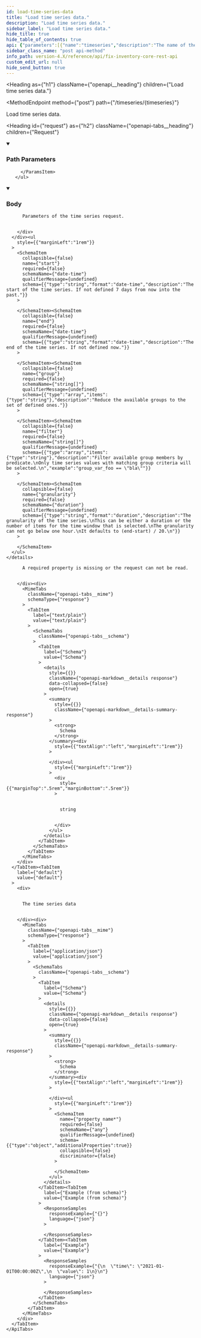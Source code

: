 ```yaml
---
id: load-time-series-data
title: "Load time series data."
description: "Load time series data."
sidebar_label: "Load time series data."
hide_title: true
hide_table_of_contents: true
api: {"parameters":[{"name":"timeseries","description":"The name of the time series.","in":"path","required":true,"schema":{"type":"string","example":"some_name"}}],"requestBody":{"description":"Parameters of the time series request.","content":{"application/json":{"schema":{"type":"object","properties":{"start":{"type":"string","format":"date-time","description":"The start of the time series. If not defined 7 days from now into the past."},"end":{"type":"string","format":"date-time","description":"The end of the time series. If not defined now."},"group":{"type":"array","items":{"type":"string"},"description":"Reduce the available groups to the set of defined ones."},"filter":{"type":"array","items":{"type":"string"},"description":"Filter available group members by predicate.\nOnly time series values with matching group criteria will be selected.\n","example":"group_var_foo == \"bla\""},"granularity":{"type":"string","format":"duration","description":"The granularity of the time series.\nThis can be either a duration or the number of items for the time window that is selected.\nThe granularity can not go below one hour.\nIt defaults to (end-start) / 20.\n"}}}}}},"tags":["timeseries"],"responses":{"400":{"description":"A required property is missing or the request can not be read.","content":{"text/plain":{"schema":{"type":"string"}}}},"default":{"description":"The time series data","content":{"application/json":{"schema":{"type":"object","additionalProperties":true},"example":"{\n  \"time\": \"2021-01-01T00:00:00Z\",\n  \"value\": 1\n}\n"}}}},"description":"Load time series data.","method":"post","path":"/timeseries/{timeseries}","servers":[{"url":"https://{host}:{port}","variables":{"host":{"default":"localhost"},"port":{"default":"8900"}}}],"jsonRequestBodyExample":{"start":"2024-12-09T11:12:46.138Z","end":"2024-12-09T11:12:46.138Z","group":["string"],"filter":"group_var_foo == \"bla\"","granularity":"string"},"info":{"title":"Fix Inventory Core REST API","version":"V1"},"postman":{"name":"Load time series data.","description":{"type":"text/plain"},"url":{"path":["timeseries",":timeseries"],"host":["{{baseUrl}}"],"query":[],"variable":[{"disabled":false,"description":{"content":"(Required) The name of the time series.","type":"text/plain"},"type":"any","value":"","key":"timeseries"}]},"header":[{"key":"Content-Type","value":"application/json"},{"key":"Accept","value":"text/plain"}],"method":"POST","body":{"mode":"raw","raw":"","options":{"raw":{"language":"json"}}}}}
sidebar_class_name: "post api-method"
info_path: version-4.X/reference/api/fix-inventory-core-rest-api
custom_edit_url: null
hide_send_button: true
---
```



<Heading
  as={"h1"}
  className={"openapi__heading"}
  children={"Load time series data."}
>
</Heading>

<MethodEndpoint
  method={"post"}
  path={"/timeseries/{timeseries}"}
>
  
</MethodEndpoint>

Load time series data.

<Heading
  id={"request"}
  as={"h2"}
  className={"openapi-tabs__heading"}
  children={"Request"}
>
</Heading>

<details
  style={{"marginBottom":"1rem"}}
  className={"openapi-markdown__details"}
  data-collapsed={false}
  open={true}
>
  <summary
    style={{}}
  >
    <h3
      className={"openapi-markdown__details-summary-header-params"}
    >
      Path Parameters
    </h3>
  </summary><div>
    <ul>
      <ParamsItem
        className={"paramsItem"}
        param={{"name":"timeseries","description":"The name of the time series.","in":"path","required":true,"schema":{"type":"string","example":"some_name"}}}
      >
        
      </ParamsItem>
    </ul>
  </div>
</details><MimeTabs
  className={"openapi-tabs__mime"}
>
  <TabItem
    label={"application/json"}
    value={"application/json-schema"}
  >
    <details
      style={{}}
      className={"openapi-markdown__details mime"}
      data-collapsed={false}
      open={true}
    >
      <summary
        style={{}}
        className={"openapi-markdown__details-summary-mime"}
      >
        <h3
          className={"openapi-markdown__details-summary-header-body"}
        >
          Body
        </h3>
      </summary><div
        style={{"textAlign":"left","marginLeft":"1rem"}}
      >
        <div
          style={{"marginTop":"1rem","marginBottom":"1rem"}}
        >
          
          
          Parameters of the time series request.
          
          
        </div>
      </div><ul
        style={{"marginLeft":"1rem"}}
      >
        <SchemaItem
          collapsible={false}
          name={"start"}
          required={false}
          schemaName={"date-time"}
          qualifierMessage={undefined}
          schema={{"type":"string","format":"date-time","description":"The start of the time series. If not defined 7 days from now into the past."}}
        >
          
        </SchemaItem><SchemaItem
          collapsible={false}
          name={"end"}
          required={false}
          schemaName={"date-time"}
          qualifierMessage={undefined}
          schema={{"type":"string","format":"date-time","description":"The end of the time series. If not defined now."}}
        >
          
        </SchemaItem><SchemaItem
          collapsible={false}
          name={"group"}
          required={false}
          schemaName={"string[]"}
          qualifierMessage={undefined}
          schema={{"type":"array","items":{"type":"string"},"description":"Reduce the available groups to the set of defined ones."}}
        >
          
        </SchemaItem><SchemaItem
          collapsible={false}
          name={"filter"}
          required={false}
          schemaName={"string[]"}
          qualifierMessage={undefined}
          schema={{"type":"array","items":{"type":"string"},"description":"Filter available group members by predicate.\nOnly time series values with matching group criteria will be selected.\n","example":"group_var_foo == \"bla\""}}
        >
          
        </SchemaItem><SchemaItem
          collapsible={false}
          name={"granularity"}
          required={false}
          schemaName={"duration"}
          qualifierMessage={undefined}
          schema={{"type":"string","format":"duration","description":"The granularity of the time series.\nThis can be either a duration or the number of items for the time window that is selected.\nThe granularity can not go below one hour.\nIt defaults to (end-start) / 20.\n"}}
        >
          
        </SchemaItem>
      </ul>
    </details>
  </TabItem>
</MimeTabs><div>
  <div>
    <ApiTabs
      label={undefined}
      id={undefined}
    >
      <TabItem
        label={"400"}
        value={"400"}
      >
        <div>
          
          
          A required property is missing or the request can not be read.
          
          
        </div><div>
          <MimeTabs
            className={"openapi-tabs__mime"}
            schemaType={"response"}
          >
            <TabItem
              label={"text/plain"}
              value={"text/plain"}
            >
              <SchemaTabs
                className={"openapi-tabs__schema"}
              >
                <TabItem
                  label={"Schema"}
                  value={"Schema"}
                >
                  <details
                    style={{}}
                    className={"openapi-markdown__details response"}
                    data-collapsed={false}
                    open={true}
                  >
                    <summary
                      style={{}}
                      className={"openapi-markdown__details-summary-response"}
                    >
                      <strong>
                        Schema
                      </strong>
                    </summary><div
                      style={{"textAlign":"left","marginLeft":"1rem"}}
                    >
                      
                    </div><ul
                      style={{"marginLeft":"1rem"}}
                    >
                      <div
                        style={{"marginTop":".5rem","marginBottom":".5rem"}}
                      >
                        
                        
                        string
                        
                        
                      </div>
                    </ul>
                  </details>
                </TabItem>
              </SchemaTabs>
            </TabItem>
          </MimeTabs>
        </div>
      </TabItem><TabItem
        label={"default"}
        value={"default"}
      >
        <div>
          
          
          The time series data
          
          
        </div><div>
          <MimeTabs
            className={"openapi-tabs__mime"}
            schemaType={"response"}
          >
            <TabItem
              label={"application/json"}
              value={"application/json"}
            >
              <SchemaTabs
                className={"openapi-tabs__schema"}
              >
                <TabItem
                  label={"Schema"}
                  value={"Schema"}
                >
                  <details
                    style={{}}
                    className={"openapi-markdown__details response"}
                    data-collapsed={false}
                    open={true}
                  >
                    <summary
                      style={{}}
                      className={"openapi-markdown__details-summary-response"}
                    >
                      <strong>
                        Schema
                      </strong>
                    </summary><div
                      style={{"textAlign":"left","marginLeft":"1rem"}}
                    >
                      
                    </div><ul
                      style={{"marginLeft":"1rem"}}
                    >
                      <SchemaItem
                        name={"property name*"}
                        required={false}
                        schemaName={"any"}
                        qualifierMessage={undefined}
                        schema={{"type":"object","additionalProperties":true}}
                        collapsible={false}
                        discriminator={false}
                      >
                        
                      </SchemaItem>
                    </ul>
                  </details>
                </TabItem><TabItem
                  label={"Example (from schema)"}
                  value={"Example (from schema)"}
                >
                  <ResponseSamples
                    responseExample={"{}"}
                    language={"json"}
                  >
                    
                  </ResponseSamples>
                </TabItem><TabItem
                  label={"Example"}
                  value={"Example"}
                >
                  <ResponseSamples
                    responseExample={"{\n  \"time\": \"2021-01-01T00:00:00Z\",\n  \"value\": 1\n}\n"}
                    language={"json"}
                  >
                    
                  </ResponseSamples>
                </TabItem>
              </SchemaTabs>
            </TabItem>
          </MimeTabs>
        </div>
      </TabItem>
    </ApiTabs>
  </div>
</div>
